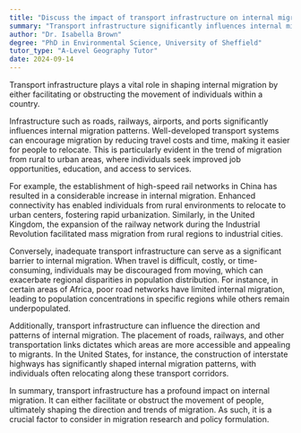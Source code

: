 ```yaml
---
title: "Discuss the impact of transport infrastructure on internal migration"
summary: "Transport infrastructure significantly influences internal migration by facilitating or hindering the movement of people within a country."
author: "Dr. Isabella Brown"
degree: "PhD in Environmental Science, University of Sheffield"
tutor_type: "A-Level Geography Tutor"
date: 2024-09-14
---
```


Transport infrastructure plays a vital role in shaping internal migration by either facilitating or obstructing the movement of individuals within a country.

Infrastructure such as roads, railways, airports, and ports significantly influences internal migration patterns. Well-developed transport systems can encourage migration by reducing travel costs and time, making it easier for people to relocate. This is particularly evident in the trend of migration from rural to urban areas, where individuals seek improved job opportunities, education, and access to services.

For example, the establishment of high-speed rail networks in China has resulted in a considerable increase in internal migration. Enhanced connectivity has enabled individuals from rural environments to relocate to urban centers, fostering rapid urbanization. Similarly, in the United Kingdom, the expansion of the railway network during the Industrial Revolution facilitated mass migration from rural regions to industrial cities.

Conversely, inadequate transport infrastructure can serve as a significant barrier to internal migration. When travel is difficult, costly, or time-consuming, individuals may be discouraged from moving, which can exacerbate regional disparities in population distribution. For instance, in certain areas of Africa, poor road networks have limited internal migration, leading to population concentrations in specific regions while others remain underpopulated.

Additionally, transport infrastructure can influence the direction and patterns of internal migration. The placement of roads, railways, and other transportation links dictates which areas are more accessible and appealing to migrants. In the United States, for instance, the construction of interstate highways has significantly shaped internal migration patterns, with individuals often relocating along these transport corridors.

In summary, transport infrastructure has a profound impact on internal migration. It can either facilitate or obstruct the movement of people, ultimately shaping the direction and trends of migration. As such, it is a crucial factor to consider in migration research and policy formulation.
    